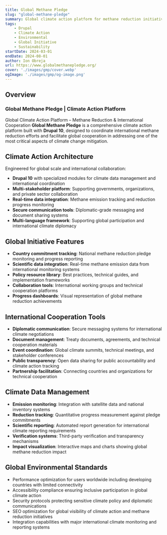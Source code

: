 ```yaml
---
title: Global Methane Pledge
slug: "global-methane-pledge"
summary: Global climate action platform for methane reduction initiatives with international collaboration features.
tags:
    - Drupal
    - Climate Action
    - Environmental
    - Global Initiative
    - Sustainability
startDate: 2024-03-01
endDate: 2024-08-01
author: Ion Obreja
url: https://www.globalmethanepledge.org/
cover: './images/gmp/cover.webp'
ogImage: './images/gmp/og-image.png'
---
```



## **Overview**

### Global Methane Pledge | Climate Action Platform

Global Climate Action Platform – Methane Reduction & International Cooperation
**Global Methane Pledge** is a comprehensive climate action platform built with **Drupal 10**, designed to coordinate international methane reduction efforts and facilitate global cooperation in addressing one of the most critical aspects of climate change mitigation.

## Climate Action Architecture

Engineered for global scale and international collaboration:

- **Drupal 10** with specialized modules for climate data management and international coordination
- **Multi-stakeholder platform**: Supporting governments, organizations, and private sector collaboration
- **Real-time data integration**: Methane emission tracking and reduction progress monitoring
- **Secure communication tools**: Diplomatic-grade messaging and document sharing systems
- **Multi-language framework**: Supporting global participation and international climate diplomacy

## Global Initiative Features

- **Country commitment tracking**: National methane reduction pledge monitoring and progress reporting
- **Scientific data integration**: Real-time methane emission data from international monitoring systems
- **Policy resource library**: Best practices, technical guides, and implementation frameworks
- **Collaboration tools**: International working groups and technical cooperation platforms
- **Progress dashboards**: Visual representation of global methane reduction achievements

## International Cooperation Tools

- **Diplomatic communication**: Secure messaging systems for international climate negotiations
- **Document management**: Treaty documents, agreements, and technical cooperation materials
- **Event coordination**: Global climate summits, technical meetings, and stakeholder conferences
- **Public transparency**: Open data sharing for public accountability and climate action tracking
- **Partnership facilitation**: Connecting countries and organizations for technical cooperation

## Climate Data Management

- **Emission monitoring**: Integration with satellite data and national inventory systems
- **Reduction tracking**: Quantitative progress measurement against pledge commitments
- **Scientific reporting**: Automated report generation for international climate reporting requirements
- **Verification systems**: Third-party verification and transparency mechanisms
- **Impact visualization**: Interactive maps and charts showing global methane reduction impact

## Global Environmental Standards

- Performance optimization for users worldwide including developing countries with limited connectivity
- Accessibility compliance ensuring inclusive participation in global climate action
- Security protocols protecting sensitive climate policy and diplomatic communications
- SEO optimization for global visibility of climate action and methane reduction initiatives
- Integration capabilities with major international climate monitoring and reporting systems
